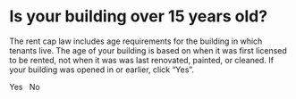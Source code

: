 
<h1 class="form-title">Is your building over 15 years old?</h1>
<p class="form-description">The rent cap law includes age requirements for the building in which tenants live.
The age of your building is based on when it was first licensed to be rented,
 not when it was was last renovated, painted, or cleaned. 
 If your building was opened in <YearMinus15></YearMinus15> or earlier, click “Yes”.
</p>

<div class="form-button-container age-check-form">
  <PrimaryButton to="/coverage/old-enough">
    Yes
  </PrimaryButton>
  &nbsp;
  <PrimaryButton to="/coverage/not-covered">No</PrimaryButton>
</div>
